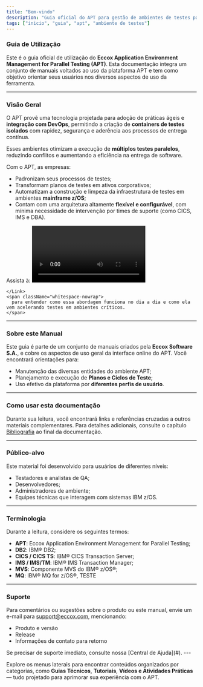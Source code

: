```yaml
---
title: "Bem-vindo"
description: "Guia oficial do APT para gestão de ambientes de testes paralelos com agilidade."
tags: ["inicio", "guia", "apt", "ambiente de testes"]
---
```


### <span className="inline-flex items-center gap-2"><BookOpen size={22} /> Guia de Utilização</span>

Este é o guia oficial de utilização do **Eccox Application Environment Management for Parallel Testing (APT)**. Esta documentação integra um conjunto de manuais voltados ao uso da plataforma APT e tem como objetivo orientar seus usuários nos diversos aspectos de uso da ferramenta.

---

### <span className="inline-flex items-center gap-2"><Eye size={18} /> Visão Geral</span>

O APT provê uma tecnologia projetada para adoção de práticas ágeis e **integração com DevOps**, permitindo a criação de **containers de testes isolados** com rapidez, segurança e aderência aos processos de entrega contínua.

Esses ambientes otimizam a execução de **múltiplos testes paralelos**, reduzindo conflitos e aumentando a eficiência na entrega de software.

Com o APT, as empresas:

- Padronizam seus processos de testes;
- Transformam planos de testes em ativos corporativos;
- Automatizam a construção e limpeza da infraestrutura de testes em ambientes **mainframe z/OS**;
- Contam com uma arquitetura altamente **flexível e configurável**, com mínima necessidade de intervenção por times de suporte (como CICS, IMS e DBA).


<MdxCallout type="link" title="Quer ver isso na prática?">
  <div className="flex items-center gap-2 flex-wrap">
    <span>Assista à:</span>
    <Link
      href="/docs/guia-video/videos/introduction"
      className=""
    > 
    <span className="text-blue-600 underline flex items-center gap-2">
      <Video size={14} /> <span>Introdução em vídeo ao APT</span>
    </span>

    </Link>
    <span className="whitespace-nowrap">
      para entender como essa abordagem funciona no dia a dia e como ela vem acelerando testes em ambientes críticos.
    </span>
  </div>
</MdxCallout>


---

### <span className="inline-flex items-center gap-2"><BookText size={18} /> Sobre este Manual</span>

Este guia é parte de um conjunto de manuais criados pela **Eccox Software S.A.**, e cobre os aspectos de uso geral da interface online do APT. Você encontrará orientações para:

- Manutenção das diversas entidades do ambiente APT;
- Planejamento e execução de **Planos e Ciclos de Teste**;
- Uso efetivo da plataforma por **diferentes perfis de usuário**.

---

### <span className="inline-flex items-center gap-2"><Lightbulb size={18} /> Como usar esta documentação</span>

Durante sua leitura, você encontrará links e referências cruzadas a outros materiais complementares. Para detalhes adicionais, consulte o capítulo [Bibliografia](/docs/bibliografia) ao final da documentação.

---

### <span className="inline-flex items-center gap-2"><Users2 size={18} /> Público-alvo</span>

Este material foi desenvolvido para usuários de diferentes níveis:

- Testadores e analistas de QA;
- Desenvolvedores;
- Administradores de ambiente;
- Equipes técnicas que interagem com sistemas IBM z/OS.

---

### <span className="inline-flex items-center gap-2"><ListTree size={18} /> Terminologia</span>

Durante a leitura, considere os seguintes termos:

- **APT**: Eccox Application Environment Management for Parallel Testing;
- **DB2**: IBM® DB2;
- **CICS / CICS TS**: IBM® CICS Transaction Server;
- **IMS / IMS/TM**: IBM® IMS Transaction Manager;
- **MVS**: Componente MVS do IBM® z/OS®;
- **MQ**: IBM® MQ for z/OS®, TESTE

---

### <span className="inline-flex items-center gap-2"><MessageCircleQuestion size={20} /> Suporte</span>

Para comentários ou sugestões sobre o produto ou este manual, envie um e-mail para [support@eccox.com](mailto:support@eccox.com), mencionando:

- Produto e versão
- Release
- Informações de contato para retorno

<MdxCallout title="Dica" type="tip">
Se precisar de suporte imediato, consulte nossa [Central de Ajuda](#).
</MdxCallout>
---

Explore os menus laterais para encontrar conteúdos organizados por categorias, como **Guias Técnicos**, **Tutoriais**, **Vídeos e Atividades Práticas** — tudo projetado para aprimorar sua experiência com o APT.
